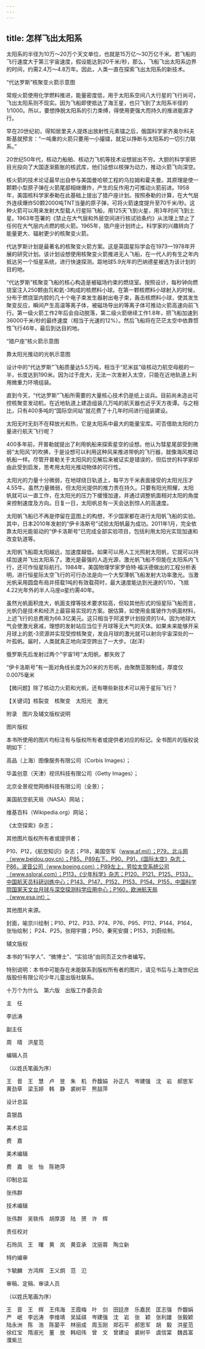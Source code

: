 ```yaml
---
---
---
```

title: 怎样飞出太阳系
---




太阳系的半径为10万～20万个天文单位，也就是15万亿～30万亿千米。若飞船的飞行速度大于第三宇宙速度，假设能达到20千米/秒，那么，飞船飞出太阳系边界的时间，约需2.4万～4.8万年。因此，人类一直在探索飞出太阳系的新技术。

“代达罗斯”核聚变火箭示意图



常规火箭使用化学燃料推进，能量密度低，用于太阳系空间八大行星的飞行尚可，飞出太阳系则不现实。因为飞船即使抵达了海王星，也只飞到了太阳系半径的1/1000。所以，要想挣脱太阳系的引力束缚，得使用更强大而持久的推进能源才行。

早在20世纪初，得知居里夫人提炼出放射性元素镭之后，俄国科学家齐奥尔科夫斯基就预言：“一吨重的火箭只要用一小撮镭，就足以挣断与太阳系的一切引力联系。”

20世纪50年代，核动力船舶、核动力飞机等技术设想层出不穷。大胆的科学家把目光投向了大国逐渐膨胀的核武库，他们设想以核弹为动力，推动火箭飞向深空。

核火箭的技术论证最早出自参与美国曼哈顿工程的乌拉姆和霍夫曼。其原理是使一颗颗小型原子弹在火箭尾部相继爆炸，产生的反作用力可推动火箭前进。1958年，美国核科学家泰勒在此基础上提出了猎户座计划。按照泰勒的计算，在大气层外连续爆炸50颗2000吨TNT当量的原子弹，可将火箭速度提升至70千米/秒。这种火箭可以用来发射大型载人行星际飞船，用125天飞到火星，用3年时间飞到土星。1963年签署的《禁止在大气层和外层空间进行核试验条约》从法理上禁止了任何在大气层内点燃的核火箭。1965年，猎户座计划终止。科学家的兴趣转向了能量更大、辐射更少的核聚变火箭。

代达罗斯计划是最著名的核聚变火箭方案。这是英国星际学会在1973—1978年开展的研究计划。该计划设想使用核聚变火箭推进无人飞船，在一代人的有生之年内抵达另一个恒星系统，进行快速探测。距地球5.9光年的巴纳德星被选为该计划的目的地。

“代达罗斯”核聚变飞船的核心构造是被磁场约束的燃烧室。按照设计，每秒钟向燃烧室注入250颗由氘和氦-3构成的核燃料小球。在第一颗核燃料小球射入的时候，分布于燃烧室内腔的几十个电子束发生器射出电子束，轰击核燃料小球，使其发生聚变反应，瞬间产生高温等离子体，被磁场导出的等离子体可推动火箭高速向前飞行。第一级火箭工作2年后会自动脱落，第二级火箭继续工作1.8年，把飞船加速到36000千米/秒的最终速度（相当于光速的12%）。然后飞船将在茫茫太空中依靠惯性飞行46年，最后到达目的地。

“猎户座”核火箭示意图



靠太阳光推动的光帆示意图



设计中的“代达罗斯”飞船质量达5.5万吨，相当于“尼米兹”级核动力航空母舰的一半，长度达到190米。因为过于庞大，无法一次发射入太空，只能在近地轨道上利用微重力环境组装。

直到今天，“代达罗斯”飞船所需要的大量核心技术仍是纸上谈兵。目前尚未造出可控核聚变发动机，在近地轨道上建造组装几万吨的航天器也近乎天方夜谭。与之相比，只有400多吨的“国际空间站”就花费了十几年时间进行组装建设。

太阳无时无刻不在释放光和热，它是太阳系中最大的能量宝库。可否借助太阳的力量进行航天飞行呢？

400多年前，开普勒就提出了利用帆船来探索星空的设想。他认为彗星尾部受到微弱“太阳风”的吹拂，于是设想可以利用这种风来推进带帆的飞行器，就像海风推动帆船一样。尽管开普勒关于太阳风的见解后来被证实是错误的，但后世的科学家却由此受到启发，思考用太阳光推动物体的可行性。

太阳光的力量十分微弱，在地球绕日轨道上，每平方千米表面接受的太阳光压才4.55牛。虽然力量微弱，但太阳光提供的推力贵在持久。只要有阳光照耀，太阳帆就可以一直工作，在太阳光的压力下缓慢加速，并通过调整帆面相对太阳的角度来控制速度及方向。日复一日，太阳帆总有一天会达到惊人的高速度。

太阳帆飞船已不再是停留在蓝图上的构想，不少国家都在进行太阳帆飞船的实验。其中，日本2010年发射的“伊卡洛斯号”试验太阳帆最为成功。2011年1月，完全依靠太阳光能驱动的“伊卡洛斯号”已完成全部实验项目，包括利用太阳光实现加速和改变轨道等。

太阳帆飞船距太阳越远，加速度越低。如果可以用人工光照射太阳帆，它就可以持续加速并飞出太阳系了。激光是最强的人造光源，激光帆飞船不但能在太阳系内飞行，还可作恒星际航行。1984年，美国物理学家罗伯特·福沃德做出的工程分析表明，进行恒星际太空飞行的可行办法是向一个大型薄帆飞船发射大功率激光。当激光帆采用圆盘布局并搭载1吨的有效载荷时，最大速度能达到光速的1/10，飞抵4.22光年外的半人马座α星约需40年。

虽然光帆面积庞大，帆面支撑等技术要求较高，但较其他形式的恒星际飞船而言，光帆仍是技术和经济上最容易实现的方案。据估算，如使用金属铍作为帆面材料，上述飞行的总费用为66.3亿美元。这只相当于阿波罗计划投资的1/4。因为地球大气会使激光衰减，理想的发射站应当位于月球等无大气的天体。如果未来能够开采月球上的氦-3资源并实现受控核聚变，发自月球的激光就可以射向宇宙深处的一叶孤帆。届时，人类就真正地向深空跨出了一大步。（赵洋）

俄罗斯先后发射过两个“宇宙1号”太阳帆，都失败了



“伊卡洛斯号”有一面对角线长度为20米的方形帆，由聚酰亚胺制成，厚度仅0.0075毫米





【微问题】除了核动力火箭和光帆，还有哪些新技术可以用于星际飞行？

【关键词】核裂变　核聚变　太阳光　激光





附录　图片及辅文版权说明





图片版权


本书所使用的图片均标注有与版权所有者或提供者对应的标记。全书图片的版权说明如下：

高品（上海）图像服务有限公司（Corbis Images）；

华盖创意（天津）视讯科技有限公司（Getty Images）；

北京全景视觉网络科技有限公司（全景）；

美国航空航天局（NASA）网站；

维基百科（Wikipedia.org）网站；

《太空探索》杂志；

其他图片版权所有者或提供者；

P10、P12，《航空知识》杂志；P18，美国空军（www.af.mil）；P79，北斗网（www.beidou.gov.cn）；P85、P89右下、P90、P91，《国际太空》杂志；P86，波音公司（www.boeing.com）；P89左上，劳拉太空系统公司（www.ssloral.com）；P113，《少年科学》杂志；P120、P121、P125、P133，中国航天员科研训练中心；P143、P147、P152、P153、P154、P155，中国科学院国家天文台月球与深空探测科学应用中心；P160，欧洲航天局（www.esa.int）；

其他图片来源。

封面，喻京川绘制；P10、P12、P33、P74、P76、P95、P112、P144、P164，张怡绘制； P24、P25，张翔宇摄；P50，秦宪安摄；P153，刘蔚绘制。





辅文版权


本书的“科学人”、“微博士”、“实验场”由同页正文作者编写。

特别说明：本书中可能存在未能联系到版权所有者的图片，请见书后与上海世纪出版股份有限公司少年儿童出版社联系。





十万个为什么　第六版　出版工作委员会





主　任


李远涛





副主任


周　晴　洪星范





编辑人员


（以姓氏笔画为序）


王　音　王　慧　卢　昱　朱　机　乔馥娟　孙正凡　岑建强　沈　岩　郝思军　黄劲草　梁玉婷　韩　静　裘树平　熊喆萍





设计总监


袁银昌





美术总监


费　嘉





美术编辑


费　嘉　张　怡　陈艳萍





印制总监


张伟群





技术编辑


张伟群　吴轶伟　胡厚源　陆　赟　许　辉





责任校对


石玲凤　王　曙　黄　岚　黄亚承　沈丽蓉　陶立新





特约编审


卞毓麟　方鸿辉　王义炯　范　氾





审稿、定稿、审读人员

（以姓氏笔画为序）

王　音　王　辉　王伟海　王霞梅　叶　剑　田廷彦　乐嘉民　匡志强　乔馥娟　严　岷　李远涛　李维靖　吴延祺　岑建强　沈　岩　张　颖　张利雄　张毅颖　陆永洲　陈　浩　陈晏平　林丽成　周玉刚　郑石平　郝思军　胡　毅　洪星范　徐红宝　隋淑光　董　放　韩绍伟　曾　文　曾建设　裘树平　虞信棠　魏昌富　濮紫兰